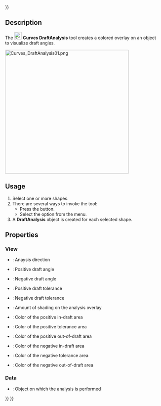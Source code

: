 <languages/>
{{UnfinishedDocu{{#translation:}}}}
<translate>

{{Docnav
|[[Curves_SurfaceAnalysis|SurfaceAnalysis]]
|[[Curves_TruncateExtend|TruncateExtend]]
|[[Curves_Workbench|Curves]]
|IconL=Curves_ZebraTool.svg
|IconR=Curves_TruncateExtend.svg
|IconC=Curves_workbench_icon.svg
}}

{{GuiCommand
|Name=Curves DraftAnalysis
|MenuLocation=Surfaces → Draft Analysis
|Workbenches=[[Curves_Workbench|Curves]]
}}

==Description==

The [[Image:Curves_DraftAnalysis.svg|24px]] '''Curves DraftAnalysis''' tool creates a colored overlay on an object to visualize draft angles.

</translate>
[[Image:Curves_DraftAnalysis01.png|400px]]
<translate>

{{Caption|A sphere with a [[Curves_ReflectLines|reflect line]] on its equator (left) and the related DraftAnalysis object (right)}}

==Usage==

# Select one or more shapes.
# There are several ways to invoke the tool:
#* Press the {{Button|[[Image:Curves_DraftAnalysis.svg|16px]] [[Curves_DraftAnalysis|Draft Analysis]]}} button.
#* Select the {{MenuCommand|Surfaces → [[Image:Curves_DraftAnalysis.svg|16px]] Draft Analysis}} option from the menu.
# A '''DraftAnalysis''' object is created for each selected shape.

==Properties==

===View===

{{TitleProperty|Analysis Options}}

* {{PropertyView|Direction|Vector}}: Anaysis direction
* {{PropertyView|Draft Angle1|FloatConstraint}}: Positive draft angle
* {{PropertyView|Draft Angle2|FloatConstraint}}: Negative draft angle
* {{PropertyView|Draft Tol1|FloatConstraint}}: Positive draft tolerance
* {{PropertyView|Draft Tol2|FloatConstraint}}: Negative draft tolerance
* {{PropertyView|Shading|FloatConstraint}}: Amount of shading on the analysis overlay

{{TitleProperty|Colors1 Positive Draft}}

* {{PropertyView|Color In Draft1|Color}}: Color of the positive in-draft area
* {{PropertyView|Color In Tolerance1|Color}}: Color of the positive tolerance area
* {{PropertyView|Color Out Of Draft1|Color}}: Color of the positive out-of-draft area

{{TitleProperty|Colors2 Negative Draft}}

* {{PropertyView|Color In Draft2|Color}}: Color of the negative in-draft area
* {{PropertyView|Color In Tolerance2|Color}}: Color of the negative tolerance area
* {{PropertyView|Color Out Of Draft2|Color}}: Color of the negative out-of-draft area

===Data===

{{TitleProperty|Analysis Options}}

* {{PropertyData|Source|Link}}: Object on which the analysis is performed


{{Docnav
|[[Curves_SurfaceAnalysis|SurfaceAnalysis]]
|[[Curves_TruncateExtend|TruncateExtend]]
|[[Curves_Workbench|Curves]]
|IconL=Curves_ZebraTool.svg
|IconR=Curves_TruncateExtend.svg
|IconC=Curves_workbench_icon.svg
}}

</translate>
{{Curves Tools navi{{#translation:}}}}
{{Userdocnavi{{#translation:}}}}